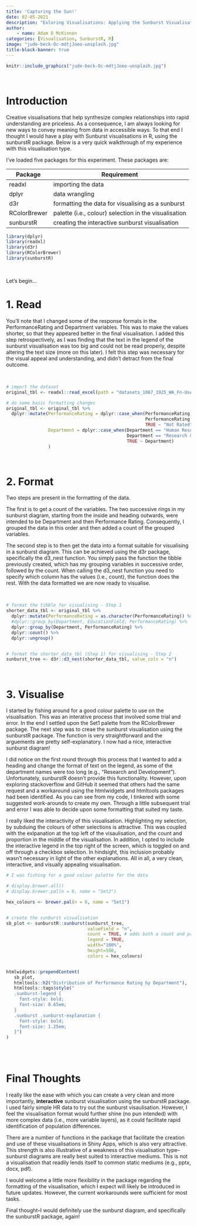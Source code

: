 ```yaml
---
title: 'Capturing the Sun!'
date: 02-05-2021
description: "Exloring Visualisations: Applying the Sunburst Visualisation in R to Synthesize Complex Relationships."
author: 
    - name: Adam D McKinnon
categories: [Visualisation, SunburstR, R]
image: "jude-beck-Oc-mdtjJoeo-unsplash.jpg"
title-block-banner: true
---
```



```r
knitr::include_graphics("jude-beck-Oc-mdtjJoeo-unsplash.jpg")
```

<br> 


# Introduction

Creative visualisations that help synthesize complex relationships into rapid understanding are priceless. As a consequence, I am always looking for new ways to convey meaning from data in accessible ways. To that end I thought I would have a play with Sunburst visualisations in R, using the sunburstR package. Below is a very quick walkthrough of my experience with this visualisation type. 



I've loaded five packages for this experiment. These packages are:


**Package** | **Requirement**
--- | ---
readxl | importing the data
dplyr | data wrangling
d3r | formatting the data for visualising as a sunburst
RColorBrewer | palette (i.e., colour) selection in the visualisation
sunburstR | creating the interactive sunburst visualisation


```r

library(dplyr)
library(readxl)
library(d3r)
library(RColorBrewer)
library(sunburstR)

```

<br>

Let's begin...


# 1. Read

You'll note that I changed some of the response formats in the PerformanceRating and Department variables. This was to make the values shorter, so that they appeared better in the final visualisation. I added this step retrospectively, as I was finding that the text in the legend of the sunburst visualisation was too big and could not be read properly, despite altering the text size (more on this later). I felt this step was necessary for the visual appeal and understanding, and didn't detract from the final outcome.

<br>

```r

# import the dataset
original_tbl <- readxl::read_excel(path = "datasets_1067_1925_WA_Fn-UseC_-HR-Employee-Attrition.xlsx")

# do some basic formatting changes
original_tbl <- original_tbl %>% 
  dplyr::mutate(PerformanceRating = dplyr::case_when(PerformanceRating == 3 ~ "Achieving",
                                                     PerformanceRating == 4 ~ "Excelling",
                                                     TRUE ~ "Not Rated"),
                Department = dplyr::case_when(Department == "Human Resources" ~ "HR",
                                              Department == "Research & Development" ~ "R&D",
                                              TRUE ~ Department)
                )

```

<br>


# 2. Format

Two steps are present in the formatting of the data. 

The first is to get a count of the variables. The two successive rings in my sunburst diagram, starting from the inside and heading outwards, were intended to be Department and then Performance Rating. Consequently, I grouped the data in this order and then added a count of the grouped variables. 

The second step is to then get the data into a format suitable for visualising in a sunburst diagram. This can be achieved using the d3r package, specifically the d3_nest function. You simply pass the function the tibble previously created, which has my grouping variables in successive order, followed by the count. When calling the d3_nest function you need to specify which column has the values (i.e., count), the function does the rest. With the data formatted we are now ready to visualise. 

<br>


```r

# format the tibble for visualising - Step 1
shorter_data_tbl <- original_tbl %>% 
  dplyr::mutate(PerformanceRating = as.character(PerformanceRating)) %>% 
  #dplyr::group_by(Department, EducationField, PerformanceRating) %>% 
  dplyr::group_by(Department, PerformanceRating) %>% 
  dplyr::count() %>% 
  dplyr::ungroup()


# format the shorter_data_tbl (Step 1) for visualising - Step 2
sunburst_tree <- d3r::d3_nest(shorter_data_tbl, value_cols = "n")


```

<br>

# 3. Visualise

I started by fishing around for a good colour palette to use on the visualisation. This was an interative process that involved some trial and error. In the end I settled upon the Set1 palette from the RColorBrewer package. The next step was to creae the sunburst visualisation using the sunburstR package. The function is very straightforward and the arguements are pretty self-explanatory. I now had a nice, interactive sunburst diagram!

I did notice on the first round through this process that I wanted to add a heading and change the format of text on the legend, as some of the department names were too long (e.g., "Research and Development"). Unfortunately, sunburstR doesn't provide this functionality. However, upon exploring stackoverflow and GitHub it seemed that others had the same request and a workaround using the htmlwidgets and htmltools packages had been identified. As you can see from my code, I tinkered with some suggested work-arounds to create my own. Through a little subsequent trial and error I was able to decide upon some formatting that suited my taste.

I really liked the interactivity of this visualisation. Highlighting my selection, by subduing the colours of other selections is attractive. This was coupled with the exlpanation at the top left of the visaulisation, and the count and proportion in the middle of the visualisation. In addition, I opted to include the interactive legend in the top right of the screen, which is toggled on and off through a checkbox selection. In hindsight, this inclusion probably wasn't necessary in light of the other explanations. All in all, a very clean, interactive, and visually appealing visualisation.  

```r


# I was fishing for a good colour palette for the data

# display.brewer.all()
# display.brewer.pal(n = 6, name = "Set2")

hex_colours <- brewer.pal(n = 6, name = "Set1") 


# create the sunburst visualisation
sb_plot <- sunburstR::sunburst(sunburst_tree,
                               valueField = "n",
                               count = TRUE, # adds both a count and proportion
                               legend = TRUE,
                               width="100%", 
                               height=500,
                               colors = hex_colours)


htmlwidgets::prependContent(
   sb_plot,
   htmltools::h2("Distribution of Performance Rating by Department"),
   htmltools::tags$style("
   .sunburst-legend {
     font-style: bold;
     font-size: 0.65em;
   }
   .sunburst .sunburst-explanation {
     font-style: bold;
     font-size: 1.25em;
   }") 
)


```

<br>
<br>

# Final Thoughts

I really like the ease with which you can create a very clean and more importantly, **interactive** sunburst visualisation using the sunburstR package. I used fairly simple HR data to try out the sunburst visaulisation. However, I feel the visualisation format would further shine (no pun intended) with more complex data (i.e., more variable layers), as it could facilitate rapid identification of population differences. 

There are a number of functions in the package that facilitate the creation and use of these visualisations in Shiny Apps, which is also very attractive. This strength is also illustrative of a weakness of this visualisation type--sunburst diagrams are really best suited to interactive mediums. This is not a visualisation that readily lends itself to common static mediums (e.g., pptx, docx, pdf). 

I would welcome a little more flexibility in the package regarding the formatting of the visualisation, which I expect will likely be introduced in future updates. However, the current workarounds were sufficient for most tasks.

Final thought--I would definitely use the sunburst diagram, and specifically the sunburstR package, again!